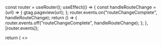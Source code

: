  
  const router = useRouter();
  useEffect(() => {
    const handleRouteChange = (url) => {
      gtag.pageview(url);
    };
    router.events.on("routeChangeComplete", handleRouteChange);
    return () => {
      router.events.off("routeChangeComplete", handleRouteChange);
    };
  }, [router.events]);
 
return (
<>
  <Head>
    <script
      dangerouslySetInnerHTML={{
        __html: `
          window.dataLayer = window.dataLayer || [];
          function gtag(){dataLayer.push(arguments);}
          gtag('js', new Date());
 
          gtag('config', '${gtag.GA_TRACKING_ID}', {
            page_path: window.location.pathname,
          });
        `,
      }}
    />
  </Head>
  {/* Global Site Tag (gtag.js) - Google Analytics */}
  <Script
    strategy="afterInteractive"
    src={`https://www.googletagmanager.com/gtag/js?id=${gtag.GA_TRACKING_ID}`}
  />
  <Component {...pageProps} />
</>
);

}
